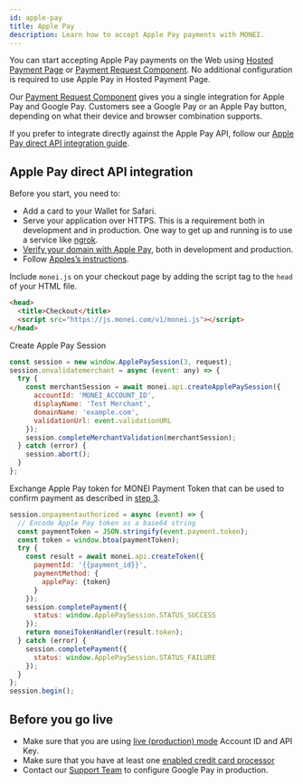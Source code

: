 ```yaml
---
id: apple-pay
title: Apple Pay
description: Learn how to accept Apple Pay payments with MONEI.
---
```


You can start accepting Apple Pay payments on the Web using [Hosted Payment Page](integrations/use-prebuilt-payment-page.mdx) or [Payment Request Component](monei-js/payment-request.mdx). No additional configuration is required to use Apple Pay in Hosted Payment Page.

Our [Payment Request Component](monei-js/payment-request.mdx) gives you a single integration for Apple Pay and Google Pay. Customers see a Google Pay or an Apple Pay button, depending on what their device and browser combination supports.

If you prefer to integrate directly against the Apple Pay API, follow our [Apple Pay direct API integration guide](#apple-pay-direct-api-integration).

## Apple Pay direct API integration

Before you start, you need to:

- Add a card to your Wallet for Safari.
- Serve your application over HTTPS. This is a requirement both in development and in production. One way to get up and running is to use a service like [ngrok](https://ngrok.com/).
- [Verify your domain with Apple Pay](monei-js/payment-request.mdx#verify-your-domain-with-apple-pay), both in development and production.
- Follow [Apples’s instructions](https://developer.apple.com/documentation/apple_pay_on_the_web).

Include `monei.js` on your checkout page by adding the script tag to the `head` of your HTML file.

```html title="checkout.html"
<head>
  <title>Checkout</title>
  <script src="https://js.monei.com/v1/monei.js"></script>
</head>
```

Create Apple Pay Session

```javascript
const session = new window.ApplePaySession(3, request);
session.onvalidatemerchant = async (event: any) => {
  try {
    const merchantSession = await monei.api.createApplePaySession({
      accountId: 'MONEI_ACCOUNT_ID',
      displayName: 'Test Merchant',
      domainName: 'example.com',
      validationUrl: event.validationURL
    });
    session.completeMerchantValidation(merchantSession);
  } catch (error) {
    session.abort();
  }
};
```

Exchange Apple Pay token for MONEI Payment Token that can be used to confirm payment as described in [step 3](#3-confirm-the-payment-client-side).

```javascript
session.onpaymentauthorized = async (event) => {
  // Encode Apple Pay token as a base64 string
  const paymentToken = JSON.stringify(event.payment.token);
  const token = window.btoa(paymentToken);
  try {
    const result = await monei.api.createToken({
      paymentId: '{{payment_id}}',
      paymentMethod: {
        applePay: {token}
      }
    });
    session.completePayment({
      status: window.ApplePaySession.STATUS_SUCCESS
    });
    return moneiTokenHandler(result.token);
  } catch (error) {
    session.completePayment({
      status: window.ApplePaySession.STATUS_FAILURE
    });
  }
};
session.begin();
```

## Before you go live

- Make sure that you are using [live (production) mode](testing.md) Account ID and API Key.
- Make sure that you have at least one [enabled credit card processor](https://dashboard.monei.com/settings/payment-methods/card)
- Contact our [Support Team](https://support.monei.com/hc/requests/new) to configure Google Pay in production.
